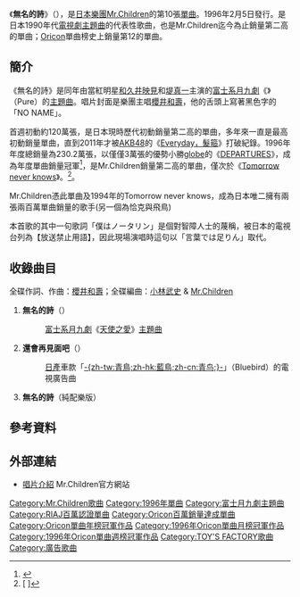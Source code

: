 {{Infobox Single 
| Name           = 無名的詩<br />{{lang|ja|名もなき詩}}
| Cover =名もなき詩.jpg
| Artist         = [[Mr.Children|Mr.Children]]
| Album          = [[深海_(專輯)|深海]]
| A-side         = 
| B-side         = 
| Released       = 1996年2月5日
| Format         = [[單曲|單曲CD]]
| Recorded       = 
| Genre          = [[J-POP|J-POP]]
| Length         = 15分5秒
| Label          = [[TOY'S_FACTORY|TOY'S FACTORY]]
| Writer         = [[櫻井和壽|櫻井和壽]]
| Producer       = [[小林武史|小林武史]]
| Certification  = * 二百萬（[[日本唱片業協會|日本唱片業協會]]）
| Chart position = * 週間最高排行第1位（[[Oricon公信榜|Oricon]]）
* 1996年2月度月間排行第1位（Oricon）
* 1996年度年間排行第1位（Oricon）
| Last single    = [[See-Saw_Game_～勇敢的戀曲～|See-Saw Game ～勇敢的戀曲～]]<br />（1995年）
| This single    = '''無名的詩'''<br />（1996年）
| Next single    = [[花_-Mémento-Mori-|花 -Mémento-Mori-]]<br />（1996年）
}}
《'''無名的詩'''》（{{lang-ja|'''名もなき詩'''}}），是[[日本|日本]][[樂團|樂團]][[Mr.Children|Mr.Children]]的第10張[[單曲|單曲]]。1996年2月5日發行。是日本1990年代[[日本電視劇|電視劇]][[主題曲|主題曲]]的代表性歌曲，也是Mr.Children迄今為止銷量第二高的單曲；[[Oricon|Oricon]]單曲榜史上銷量第12的單曲。

== 簡介 ==
《無名的詩》是同年由當紅明星[[和久井映見|和久井映見]]和[[堤真一|堤真一]]主演的[[富士電視台|富士系]][[富士電視台週一晚間九點連續劇|月九劇]]《{{link-ja|天使之愛|ピュア (テレビドラマ)}}》（Pure）的[[主題曲|主題曲]]。唱片封面是樂團主唱[[櫻井和壽|櫻井和壽]]，他的舌頭上寫著黑色字的「NO NAME」。

首週初動約120萬張，是日本現時歷代初動銷量第二高的單曲，多年來一直是最高初動銷量單曲，直到2011年才被[[AKB48|AKB48]]的《[[Everyday，髮箍|Everyday，髮箍]]》打破紀錄。1996年年度總銷量為230.2萬張，以僅僅3萬張的優勢小勝[[globe|globe]]的《[[DEPARTURES|DEPARTURES]]》，成為年度單曲銷量冠軍<ref>{{Cite web |url=http://www.musictvprogram.com/corner-ranking-1996.html |script-title=ja:1996年間シングルランキング TOP100 |access-date=2010-05-21 |archive-url=https://web.archive.org/web/20120430053953/http://www.musictvprogram.com/corner-ranking-1996.html |archive-date=2012-04-30 |dead-url=yes }}</ref>，是Mr.Children銷量第二高的單曲，僅次於《[[Tomorrow_never_knows_(Mr.Children單曲)|Tomorrow never knows]]》。<ref>[{{Cite web |url=http://www.oricon.co.jp/news/music/21151/ |script-title=ja:Mr.Children、待望のニューシングル「箒星」リリース決定！ |access-date=2010-05-21 |archive-date=2009-10-11 |archive-url=https://web.archive.org/web/20091011064955/http://www.oricon.co.jp/news/music/21151/ |dead-url=no }} {{lang|ja|Mr.Children、待望のニューシングル「箒星」リリース決定！}}]</ref>。

Mr.Children憑此單曲及1994年的Tomorrow never knows，成為日本唯二擁有兩張兩百萬單曲銷量的歌手(另一個為恰克與飛鳥)

本首歌的其中一句歌詞「僕はノータリン」是個對智障人士的蔑稱，被日本的電視台列為【放送禁止用語】，因此現場演唱時這句以「言葉では足りん」取代。

== 收錄曲目 ==
全碟作詞、作曲：[[櫻井和壽|櫻井和壽]]；全碟編曲：[[小林武史|小林武史]] & [[Mr.Children|Mr.Children]]

# '''無名的詩'''（{{lang|ja|名もなき詩}}）
#:[[富士電視台|富士系]][[富士電視台週一晚間九點連續劇|月九劇]]《[[天使之愛|天使之愛]]》[[主題曲|主題曲]]
# '''還會再見面吧'''（{{lang|ja|また会えるかな}}）
#:[[日產汽車|日產]]車款「[[日產藍鳥|-{zh-tw:青鳥;zh-hk:藍鳥;zh-cn:青鸟;}-]]」（Bluebird）的電視廣告曲
# '''無名的詩'''（純配樂版）

== 參考資料 ==
{{reflist}}

== 外部連結 ==
* [http://www.mrchildren.jp/disco/single/single10.html 唱片介紹] {{Wayback|url=http://www.mrchildren.jp/disco/single/single10.html |date=20200203163452 }} Mr.Children官方網站

{{Mr.Children}}
{{Oricon單曲年榜冠軍|1996年}}
{{Oricon單曲月榜冠軍 (1990年代後期)|1996年2月}}

{{DEFAULTSORT:Namonaki Uta}}
[[Category:Mr.Children歌曲|Category:Mr.Children歌曲]]
[[Category:1996年單曲|Category:1996年單曲]]
[[Category:富士月九劇主題曲|Category:富士月九劇主題曲]]
[[Category:RIAJ百萬認證單曲|Category:RIAJ百萬認證單曲]]
[[Category:Oricon百萬銷量達成單曲|Category:Oricon百萬銷量達成單曲]]
[[Category:Oricon單曲年榜冠軍作品|Category:Oricon單曲年榜冠軍作品]]
[[Category:1996年Oricon單曲月榜冠軍作品|Category:1996年Oricon單曲月榜冠軍作品]]
[[Category:1996年Oricon單曲週榜冠軍作品|Category:1996年Oricon單曲週榜冠軍作品]]
[[Category:TOY'S_FACTORY歌曲|Category:TOY'S FACTORY歌曲]]
[[Category:廣告歌曲|Category:廣告歌曲]]